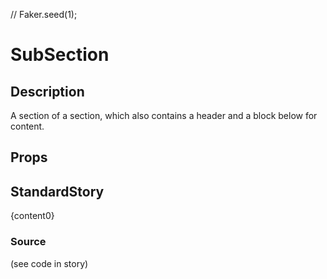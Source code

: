 //
Faker.seed(1);

<Meta title="general/sub-section" component={SubSection} />

# SubSection

## Description
A section of a section, which also contains a header and a block below for content.

## Props
<Props of={SubSection} />

## StandardStory

<Preview>
	<Story name="standard">
		<Section icon={FaGraduationCap} title="Education">
			<SubSection
				title="University of California, San Diego"
				subheader="BS in Computer Science"
				timeInfo="Graduated: 2017-06"
				locationInfo="San Diego"
			>
				{content0}
			</SubSection>
		</Section>
	</Story>
</Preview>

### Source
(see code in story)
